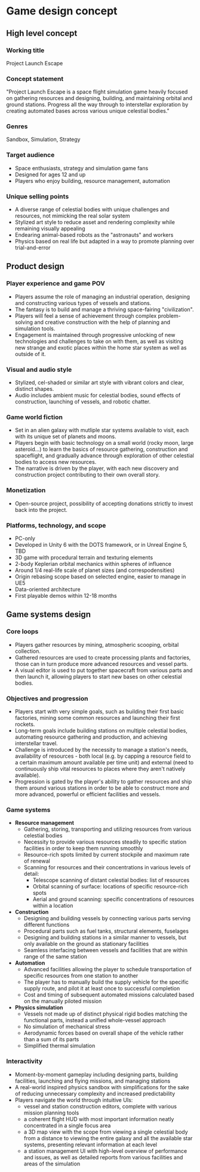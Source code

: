# Game design concept

## High level concept

### Working title

Project Launch Escape

### Concept statement

"Project Launch Escape is a space flight simulation game heavily focused on gathering resources and designing, building, and maintaining orbital and ground stations. Progress all the way through to interstellar exploration by creating automated bases across various unique celestial bodies."

### Genres

Sandbox, Simulation, Strategy

### Target audience

- Space enthusiasts, strategy and simulation game fans
- Designed for ages 12 and up
- Players who enjoy building, resource management, automation

### Unique selling points

- A diverse range of celestial bodies with unique challenges and resources, not mimicking the real solar system
- Stylized art style to reduce asset and rendering complexity while remaining visually appealing
- Endearing animal-based robots as the "astronauts" and workers
- Physics based on real life but adapted in a way to promote planning over trial-and-error

## Product design

### Player experience and game POV

- Players assume the role of managing an industrial operation, designing and constructing various types of vessels and stations.
- The fantasy is to build and manage a thriving space-fairing "civilization".
- Players will feel a sense of achievement through complex problem-solving and creative construction with the help of planning and simulation tools.
- Engagement is maintained through progressive unlocking of new technologies and challenges to take on with them, as well as visiting new strange and exotic places within the home star system as well as outside of it.

### Visual and audio style

- Stylized, cel-shaded or similar art style with vibrant colors and clear, distinct shapes.
- Audio includes ambient music for celestial bodies, sound effects of construction, launching of vessels, and robotic chatter.

### Game world fiction

- Set in an alien galaxy with mutliple star systems available to visit, each with its unique set of planets and moons.
- Players begin with basic technology on a small world (rocky moon, large asteroid...) to learn the basics of resource gathering, construction and spaceflight, and gradually advance through exploration of other celestial bodies to access new resources.
- The narrative is driven by the player, with each new discovery and construction project contributing to their own overall story.

### Monetization

- Open-source project, possibility of accepting donations strictly to invest back into the project.

### Platforms, technology, and scope

- PC-only
- Developed in Unity 6 with the DOTS framework, or in Unreal Engine 5, TBD
- 3D game with procedural terrain and texturing elements
- 2-body Keplerian orbital mechanics within spheres of influence
- Around 1/4 real-life scale of planet sizes (and correspodensities)
- Origin rebasing scope based on selected engine, easier to manage in UE5
- Data-oriented architecture
- First playable demos within 12-18 months

## Game systems design

### Core loops

- Players gather resources by mining, atmospheric scooping, orbital collection.
- Gathered resources are used to create processing plants and factories, those can in turn produce more advanced resources and vessel parts.
- A visual editor is used to put together spacecraft from various parts and then launch it, allowing players to start new bases on other celestial bodies.

### Objectives and progression

- Players start with very simple goals, such as building their first basic factories, mining some common resources and launching their first rockets.
- Long-term goals include building stations on multiple celestial bodies, automating resource gathering and production, and achieving interstellar travel.
- Challenge is introduced by the necessity to manage a station's needs, availability of resources - both local (e.g. by capping a resource field to a certain maximum amount available per time unit) and external (need to continuously ship vital resources to places where they aren't natively available).
- Progression is gated by the player's ability to gather resources and ship them around various stations in order to be able to construct more and more advanced, powerful or efficient facilities and vessels.

### Game systems

- **Resource management**
  - Gathering, storing, transporting and utilizing resources from various celestial bodies
  - Necessity to provide various resources steadily to specific station facilities in order to keep them running smoothly
  - Resource-rich spots limited by current stockpile and maximum rate of renewal
  - Scanning for resources and their concentrations in various levels of detail:
    - Telescope scanning of distant celestial bodies: list of resources
    - Orbital scanning of surface: locations of specific resource-rich spots
    - Aerial and ground scanning: specific concentrations of resources within a location
- **Construction**
  - Designing and building vessels by connecting various parts serving different functions
  - Procedural parts such as fuel tanks, structural elements, fuselages
  - Designing and building stations in a similar manner to vessels, but only available on the ground as stationary facilities
  - Seamless interfacing between vessels and facilities that are within range of the same station
- **Automation**
  - Advanced facilities allowing the player to schedule transportation of specific resources from one station to another
  - The player has to manually build the supply vehicle for the specific supply route, and pilot it at least once to successful completion
  - Cost and timing of subsequent automated missions calculated based on the manually piloted mission
- **Physics simulation**
  - Vessels not made up of distinct physical rigid bodies matching the functional parts, instead a unified whole-vessel approach
  - No simulation of mechanical stress
  - Aerodynamic forces based on overall shape of the vehicle rather than a sum of its parts
  - Simplified thermal simulation

### Interactivity

- Moment-by-moment gameplay including designing parts, building facilities, launching and flying missions, and managing stations
- A real-world inspired physics sandbox with simplifications for the sake of reducing unnecessary complexity and increased predictability
- Players navigate the world through intuitive UIs:
  - vessel and station construction editors, complete with various mission planning tools
  - a coherent flight HUD with most important information neatly concentrated in a single focus area
  - a 3D map view with the scope from viewing a single celestial body from a distance to viewing the entire galaxy and all the available star systems, presenting relevant information at each level
  - a station management UI with high-level overview of performance and issues, as well as detailed reports from various facilities and areas of the simulation